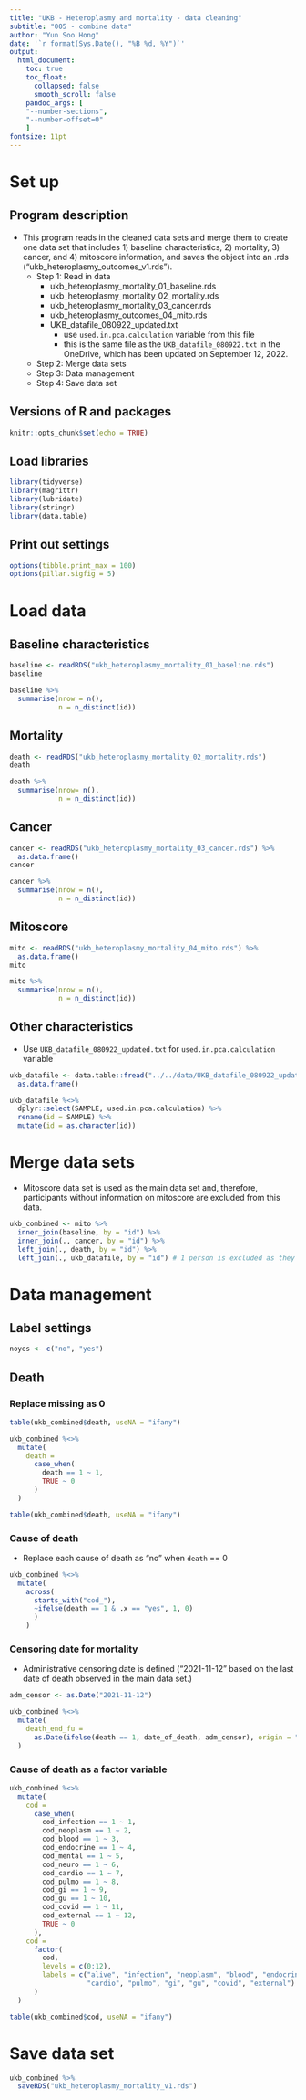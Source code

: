 ---
title: "UKB - Heteroplasmy and mortality - data cleaning"
subtitle: "005 - combine data"
author: "Yun Soo Hong"
date: '`r format(Sys.Date(), "%B %d, %Y")`'
output: 
  html_document:
    toc: true
    toc_float: 
      collapsed: false
      smooth_scroll: false
    pandoc_args: [
    "--number-sections",
    "--number-offset=0"
    ]
fontsize: 11pt
---

# Set up  

## Program description  
* This program reads in the cleaned data sets and merge them to create one data set that includes 1) baseline characteristics, 2) mortality, 3) cancer, and 4) mitoscore information, and saves the object into an .rds ("ukb_heteroplasmy_outcomes_v1.rds").  
  * Step 1: Read in data  
    * ukb_heteroplasmy_mortality_01_baseline.rds  
    * ukb_heteroplasmy_mortality_02_mortality.rds 
    * ukb_heteroplasmy_mortality_03_cancer.rds  
    * ukb_heteroplasmy_outcomes_04_mito.rds  
    * UKB_datafile_080922_updated.txt  
      * use `used.in.pca.calculation` variable from this file  
      * this is the same file as the `UKB_datafile_080922.txt` in the OneDrive, which has been updated on September 12, 2022.  
  * Step 2: Merge data sets    
  * Step 3: Data management  
  * Step 4: Save data set   

## Versions of R and packages  
```{r clean_05 set up, include = FALSE}
knitr::opts_chunk$set(echo = TRUE)
```

## Load libraries
```{r clean_05 load libraries, echo = TRUE, message = FALSE}
library(tidyverse)
library(magrittr)
library(lubridate)
library(stringr)
library(data.table)
```

## Print out settings  
```{r clean_05 print settings}
options(tibble.print_max = 100)
options(pillar.sigfig = 5)
```

# Load data  
## Baseline characteristics    
```{r clean_05 load data baseline}
baseline <- readRDS("ukb_heteroplasmy_mortality_01_baseline.rds")
baseline

baseline %>%
  summarise(nrow = n(),
            n = n_distinct(id))
```

## Mortality  
```{r clean_05 load data mortality}
death <- readRDS("ukb_heteroplasmy_mortality_02_mortality.rds")
death

death %>%
  summarise(nrow= n(),
            n = n_distinct(id))
```

## Cancer  
```{r clean_05 load data cancer}
cancer <- readRDS("ukb_heteroplasmy_mortality_03_cancer.rds") %>%
  as.data.frame()
cancer

cancer %>%
  summarise(nrow = n(),
            n = n_distinct(id))
```

## Mitoscore  
```{r clean_05 load data mito}
mito <- readRDS("ukb_heteroplasmy_mortality_04_mito.rds") %>%
  as.data.frame()
mito

mito %>%
  summarise(nrow = n(),
            n = n_distinct(id))
```

## Other characteristics  
* Use `UKB_datafile_080922_updated.txt` for `used.in.pca.calculation` variable  

```{r clean_05 load others}
ukb_datafile <- data.table::fread("../../data/UKB_datafile_080922_updated.txt") %>%
  as.data.frame()

ukb_datafile %<>%
  dplyr::select(SAMPLE, used.in.pca.calculation) %>%
  rename(id = SAMPLE) %>%
  mutate(id = as.character(id))
```

# Merge data sets  
* Mitoscore data set is used as the main data set and, therefore, participants without information on mitoscore are excluded from this data.  
```{r clean_05 merge}
ukb_combined <- mito %>%
  inner_join(baseline, by = "id") %>%  
  inner_join(., cancer, by = "id") %>%
  left_join(., death, by = "id") %>%
  left_join(., ukb_datafile, by = "id") # 1 person is excluded as they did not have any baseline/phenotype data (ID = 2153839); does not exist in the data set at the time of data download (June 18, 2022)
```

# Data management  
## Label settings  
```{r clean_05 label}
noyes <- c("no", "yes")
```

## Death  
### Replace missing as 0  
```{r clean_05 death}
table(ukb_combined$death, useNA = "ifany")

ukb_combined %<>%
  mutate(
    death = 
      case_when(
        death == 1 ~ 1,
        TRUE ~ 0
      )
  )

table(ukb_combined$death, useNA = "ifany")
```

### Cause of death  
* Replace each cause of death as "no" when `death` == 0  

```{r clean_05 cod replace}
ukb_combined %<>%
  mutate(
    across(
      starts_with("cod_"), 
      ~ifelse(death == 1 & .x == "yes", 1, 0)
      )
    ) 
```

### Censoring date for mortality  
* Administrative censoring date is defined ("2021-11-12" based on the last date of death observed in the main data set.)  

```{r clean_05 death_end_fu}
adm_censor <- as.Date("2021-11-12")

ukb_combined %<>%
  mutate(
    death_end_fu = 
      as.Date(ifelse(death == 1, date_of_death, adm_censor), origin = "1970-01-01")
  )
```

### Cause of death as a factor variable  

```{r clean_05 cod factor}
ukb_combined %<>%
  mutate(
    cod = 
      case_when(
        cod_infection == 1 ~ 1,
        cod_neoplasm == 1 ~ 2, 
        cod_blood == 1 ~ 3,
        cod_endocrine == 1 ~ 4,
        cod_mental == 1 ~ 5, 
        cod_neuro == 1 ~ 6, 
        cod_cardio == 1 ~ 7, 
        cod_pulmo == 1 ~ 8,
        cod_gi == 1 ~ 9,
        cod_gu == 1 ~ 10, 
        cod_covid == 1 ~ 11,
        cod_external == 1 ~ 12,
        TRUE ~ 0
      ),
    cod = 
      factor(
        cod, 
        levels = c(0:12),
        labels = c("alive", "infection", "neoplasm", "blood", "endocrine", "mental", "neuro", 
                   "cardio", "pulmo", "gi", "gu", "covid", "external")
      )
  )

table(ukb_combined$cod, useNA = "ifany")
```

# Save data set  
```{r clean_05 save}
ukb_combined %>%
  saveRDS("ukb_heteroplasmy_mortality_v1.rds")
```

